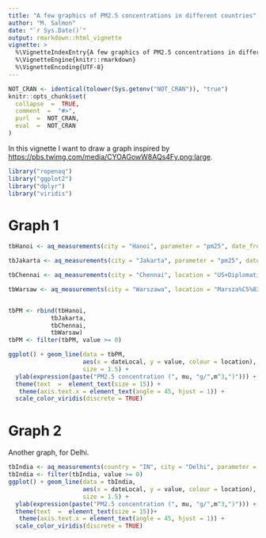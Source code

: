 ---
title: "A few graphics of PM2.5 concentrations in different countries"
author: "M. Salmon"
date: "`r Sys.Date()`"
output: rmarkdown::html_vignette
vignette: >
  %\VignetteIndexEntry{A few graphics of PM2.5 concentrations in different countries}
  %\VignetteEngine{knitr::rmarkdown}
  %\VignetteEncoding{UTF-8}
---

```{r, echo  =  FALSE, warning = FALSE, message = FALSE}
NOT_CRAN <- identical(tolower(Sys.getenv("NOT_CRAN")), "true")
knitr::opts_chunk$set(
  collapse  =  TRUE,
  comment  =  "#>",
  purl  =  NOT_CRAN,
  eval  =  NOT_CRAN
)
```

In this vignette I want to draw a graph inspired by <https://pbs.twimg.com/media/CYOAGowW8AQs4Fy.png:large>.

```{r, warning = FALSE, message = FALSE}
library("ropenaq")
library("ggplot2")
library("dplyr")
library("viridis")

```
# Graph 1

```{r fig.width = 7, fig.height = 4}
tbHanoi <- aq_measurements(city = "Hanoi", parameter = "pm25", date_from = as.character(Sys.Date()-1), limit = 1000)

tbJakarta <- aq_measurements(city = "Jakarta", parameter = "pm25", date_from = as.character(Sys.Date()-1), limit = 1000)

tbChennai <- aq_measurements(city = "Chennai", location = "US+Diplomatic+Post%3A+Chennai", parameter = "pm25", date_from = as.character(Sys.Date()-1), limit = 1000)

tbWarsaw <- aq_measurements(city = "Warszawa", location = "Marsza%C5%82kowska", parameter = "pm25", date_from = as.character(Sys.Date()-1), limit = 1000)


tbPM <- rbind(tbHanoi,
            tbJakarta,
            tbChennai,
            tbWarsaw)
tbPM <- filter(tbPM, value >= 0)

ggplot() + geom_line(data = tbPM,
                     aes(x = dateLocal, y = value, colour = location),
                     size = 1.5) +
  ylab(expression(paste("PM2.5 concentration (", mu, "g/",m^3,")"))) +
  theme(text  =  element_text(size = 15)) +
   theme(axis.text.x = element_text(angle = 45, hjust = 1)) +
  scale_color_viridis(discrete = TRUE)

```

# Graph 2

Another graph, for Delhi.

```{r fig.width = 7, fig.height = 4}
tbIndia <- aq_measurements(country = "IN", city = "Delhi", parameter = "pm25", date_from = as.character(Sys.Date()-1), limit = 1000)
tbIndia <- filter(tbIndia, value >= 0)
ggplot() + geom_line(data = tbIndia,
                     aes(x = dateLocal, y = value, colour = location),
                     size = 1.5) +
  ylab(expression(paste("PM2.5 concentration (", mu, "g/",m^3,")"))) +
  theme(text  =  element_text(size = 15))+
   theme(axis.text.x = element_text(angle = 45, hjust = 1)) +
  scale_color_viridis(discrete = TRUE)
```
